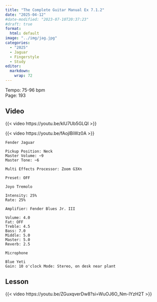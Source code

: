 ```yaml
---
title: "The Complete Guitar Manual Ex 7.1.2"
date: "2025-04-12"
#date-modified: "2023-07-10T20:37:23"
#draft: true
format: 
  html: default
image: "../img/jag.jpg"
categories:
  - "2025"
  - Jaguar
  - Fingerstyle
  - Study
editor: 
  markdown: 
    wrap: 72
---
```


Tempo: 75-96 bpm\
Page: 193

## Video

{{< video https://youtu.be/klU7Ub5GLQI >}}

{{< video https://youtu.be/fAojlBiWz0A >}}

```         
Fender Jaguar

Pickup Position: Neck
Master Volume: ~9
Master Tone: ~6

Multi Effects Processor: Zoom G3Xn

Preset: OFF

Joyo Tremolo

Intensity: 25%
Rate: 25%

Amplifier: Fender Blues Jr. III

Volume: 4.0
Fat: OFF
Treble: 4.5
Bass: 7.0
Middle: 5.0
Master: 5.0
Reverb: 2.5

Microphone

Blue Yeti
Gain: 10 o'clock Mode: Stereo, on desk near plant
```

## Lesson

{{< video https://youtu.be/ZGuxqverDw8?si=WuOJ6O_Nm-lYzH2T >}}
